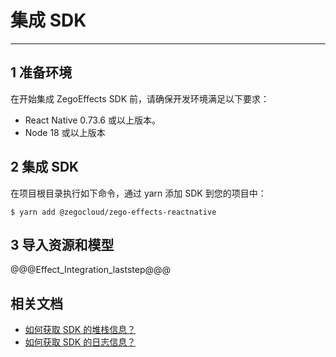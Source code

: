 # 集成 SDK 

--- 

## 1 准备环境  
在开始集成 ZegoEffects SDK 前，请确保开发环境满足以下要求：  
- React Native 0.73.6 或以上版本。
- Node 18 或以上版本

## 2 集成 SDK  


在项目根目录执行如下命令，通过 yarn 添加 SDK 到您的项目中：

```shell
$ yarn add @zegocloud/zego-effects-reactnative
``` 

## 3 导入资源和模型

@@@Effect_Integration_laststep@@@

## 相关文档

- [如何获取 SDK 的堆栈信息？](https://doc-zh.zego.im/faq/AI_Stack)
- [如何获取 SDK 的日志信息？](https://doc-zh.zego.im/faq/AI_log)
